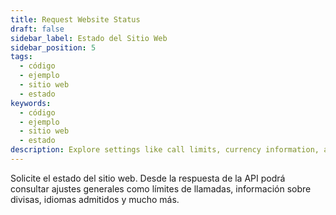 ```yaml
---
title: Request Website Status
draft: false
sidebar_label: Estado del Sitio Web
sidebar_position: 5
tags:
  - código
  - ejemplo
  - sitio web
  - estado
keywords:
  - código
  - ejemplo
  - sitio web
  - estado
description: Explore settings like call limits, currency information, and supported languages through a website status request. Learn with this API example.
---
```



Solicite el estado del sitio web. Desde la respuesta de la API podrá consultar ajustes generales como límites de llamadas, información sobre divisas, idiomas admitidos y mucho más.

<SandboxIframe sandbox={sandboxes.website_status} />
